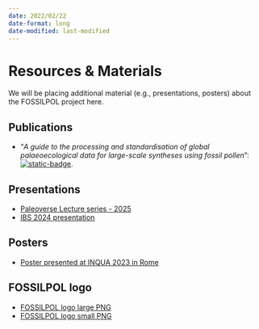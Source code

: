 ```yaml
---
date: 2022/02/22
date-format: long
date-modified: last-modified
---
```


# Resources & Materials 

We will be placing additional material (e.g., presentations, posters) about the FOSSILPOL project here.

## Publications
- "*A guide to the processing and standardisation of global palaeoecological data for large-scale syntheses using fossil pollen*": [![static-badge](https://img.shields.io/badge/DOI-10.1111/geb.13693-blue)](https://doi.org/10.1111/geb.13693).


## Presentations

- [Paleoverse Lecture series - 2025](https://hope-uib-bio.github.io/FOSSILPOL-example-Scandinavia/)
- [IBS 2024 presentation](https://bit.ly/FOSSILPOL_IBS_2024)

## Posters

- [Poster presented at INQUA 2023 in Rome](figures/Poster_INQUA2023.png)

## FOSSILPOL logo
- [FOSSILPOL logo large PNG](/figures/Logo%20FOSSILPOL%20big%20-%20600ppi.png)
- [FOSSILPOL logo small PNG](/figures/Logo%20FOSSILPOL%20regular%20-%20600ppi.png)

